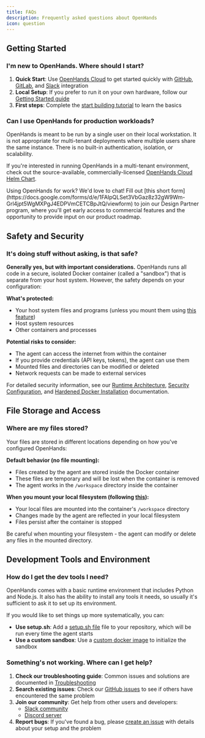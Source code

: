 ```yaml
---
title: FAQs
description: Frequently asked questions about OpenHands
icon: question
---
```


## Getting Started

### I'm new to OpenHands. Where should I start?

1. **Quick Start**: Use [OpenHands Cloud](/usage/cloud/openhands-cloud) to get started quickly with [GitHub](/usage/cloud/github-installation), [GitLab](/usage/cloud/gitlab-installation), and [Slack](/usage/cloud/slack-installation) integration
2. **Local Setup**: If you prefer to run it on your own hardware, follow our [Getting Started guide](/usage/local-setup)
3. **First steps**: Complete the [start building tutorial](/usage/getting-started) to learn the basics


### Can I use OpenHands for production workloads?

OpenHands is meant to be run by a single user on their local workstation. It is not appropriate for multi-tenant deployments where multiple users share the same instance. There is no built-in authentication, isolation, or scalability.

If you're interested in running OpenHands in a multi-tenant environment, check out the source-available, commercially-licensed [OpenHands Cloud Helm Chart](https://github.com/all-Hands-AI/OpenHands-cloud).

<Info>
Using OpenHands for work? We'd love to chat! Fill out [this short form](https://docs.google.com/forms/d/e/1FAIpQLSet3VbGaz8z32gW9Wm-Grl4jpt5WgMXPgJ4EDPVmCETCBpJtQ/viewform) to join our Design Partner program, where you'll get early access to commercial features and the opportunity to provide input on our product roadmap.
</Info>

## Safety and Security

### It's doing stuff without asking, is that safe?

**Generally yes, but with important considerations.** OpenHands runs all code in a secure, isolated Docker container (called a "sandbox") that is separate from your host system. However, the safety depends on your configuration:

**What's protected:**
- Your host system files and programs (unless you mount them using [this feature](/usage/runtimes/docker#connecting-to-your-filesystem))
- Host system resources
- Other containers and processes

**Potential risks to consider:**
- The agent can access the internet from within the container
- If you provide credentials (API keys, tokens), the agent can use them
- Mounted files and directories can be modified or deleted
- Network requests can be made to external services

For detailed security information, see our [Runtime Architecture](/usage/architecture/runtime), [Security Configuration](/usage/configuration-options#security-configuration), and [Hardened Docker Installation](/usage/runtimes/docker#hardened-docker-installation) documentation.

## File Storage and Access

### Where are my files stored?

Your files are stored in different locations depending on how you've configured OpenHands:

**Default behavior (no file mounting):**
- Files created by the agent are stored inside the Docker container
- These files are temporary and will be lost when the container is removed
- The agent works in the `/workspace` directory inside the container

**When you mount your local filesystem (following [this](/usage/runtimes/docker#connecting-to-your-filesystem)):**
- Your local files are mounted into the container's `/workspace` directory
- Changes made by the agent are reflected in your local filesystem
- Files persist after the container is stopped

<Warning>
Be careful when mounting your filesystem - the agent can modify or delete any files in the mounted directory.
</Warning>


## Development Tools and Environment

### How do I get the dev tools I need?

OpenHands comes with a basic runtime environment that includes Python and Node.js.
It also has the ability to install any tools it needs, so usually it's sufficient to ask it to set up its environment.

If you would like to set things up more systematically, you can:
- **Use setup.sh**: Add a [setup.sh file](https://docs.all-hands.dev/usage/prompting/repository#setup-script) file to your repository, which will be run every time the agent starts
- **Use a custom sandbox**: Use a [custom docker image](/usage/how-to/custom-sandbox-guide) to initialize the sandbox


### Something's not working. Where can I get help?

1. **Check our troubleshooting guide**: Common issues and solutions are documented in [Troubleshooting](/usage/troubleshooting/troubleshooting)
2. **Search existing issues**: Check our [GitHub issues](https://github.com/All-Hands-AI/OpenHands/issues) to see if others have encountered the same problem
3. **Join our community**: Get help from other users and developers:
   - [Slack community](https://join.slack.com/t/openhands-ai/shared_invite/zt-34zm4j0gj-Qz5kRHoca8DFCbqXPS~f_A)
   - [Discord server](https://discord.gg/ESHStjSjD4)
4. **Report bugs**: If you've found a bug, please [create an issue](https://github.com/All-Hands-AI/OpenHands/issues/new) with details about your setup and the problem
